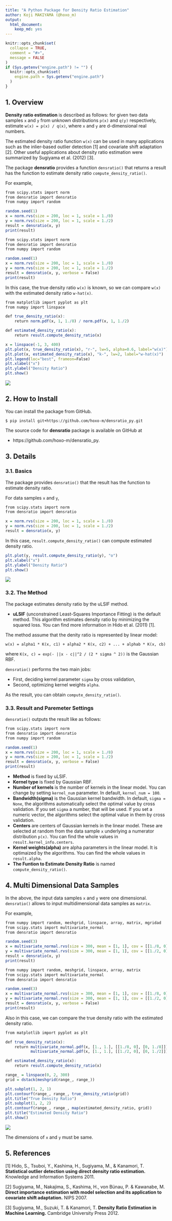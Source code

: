 ```yaml
---
title: "A Python Package for Density Ratio Estimation"
author: Koji MAKIYAMA (@hoxo_m)
output: 
  html_document:
    keep_md: yes
---
```


```r
knitr::opts_chunk$set(
  collapse = TRUE,
  comment = "#>",
  message = FALSE
)
if (Sys.getenv("engine.path") != "") {
  knitr::opts_chunk$set(
    engine.path = Sys.getenv("engine.path")
  )
}
```

## 1. Overview

**Density ratio estimation** is described as follows: for given two data samples `x` and `y` from unknown distributions `p(x)` and `q(y)` respectively, estimate `w(x) = p(x) / q(x)`, where `x` and `y` are d-dimensional real numbers.

The estimated density ratio function `w(x)` can be used in many applications such as the inlier-based outlier detection [1] and covariate shift adaptation [2].
Other useful applications about density ratio estimation were summarized by Sugiyama et al. (2012) [3].

The package **densratio** provides a function `densratio()` that returns a result has the function to estimate density ratio `compute_density_ratio()`.

For example, 

```r
from scipy.stats import norm
from densratio import densratio
from numpy import random

random.seed(1)
x = norm.rvs(size = 200, loc = 1, scale = 1./8)
y = norm.rvs(size = 200, loc = 1, scale = 1./2)
result = densratio(x, y)
print(result)
```

```r
from scipy.stats import norm
from densratio import densratio
from numpy import random

random.seed(1)
x = norm.rvs(size = 200, loc = 1, scale = 1./8)
y = norm.rvs(size = 200, loc = 1, scale = 1./2)
result = densratio(x, y, verbose = False)
print(result)
```

In this case, the true density ratio `w(x)` is known, so we can compare `w(x)` with the estimated density ratio `w-hat(x)`.

```r
from matplotlib import pyplot as plt
from numpy import linspace

def true_density_ratio(x):
    return norm.pdf(x, 1, 1./8) / norm.pdf(x, 1, 1./2)

def estimated_density_ratio(x):
    return result.compute_density_ratio(x)

x = linspace(-1, 3, 400)
plt.plot(x, true_density_ratio(x), "r-", lw=5, alpha=0.6, label="w(x)")
plt.plot(x, estimated_density_ratio(x), "k-", lw=2, label="w-hat(x)")
plt.legend(loc="best", frameon=False)
plt.xlabel("x")
plt.ylabel("Density Ratio")
plt.show()
```

![](README_files/compare-true-estimate-1.png)

## 2. How to Install

You can install the package from GitHub.

```:sh
$ pip install git+https://github.com/hoxo-m/densratio_py.git
```

The source code for **densratio** package is available on GitHub at

- https://github.com/hoxo-m/densratio_py.

## 3. Details

### 3.1. Basics

The package provides `densratio()` that the result has the function to estimate density ratio.

For data samples `x` and `y`,

```r
from scipy.stats import norm
from densratio import densratio

x = norm.rvs(size = 200, loc = 1, scale = 1./8)
y = norm.rvs(size = 200, loc = 1, scale = 1./2)
result = densratio(x, y)
```

In this case, `result.compute_density_ratio()` can compute estimated density ratio.  

```r
plt.plot(y, result.compute_density_ratio(y), "o")
plt.xlabel("x")
plt.ylabel("Density Ratio")
plt.show()
```

![](README_files/plot-estimated-density-ratio-1.png)

### 3.2. The Method

The package estimates density ratio by the uLSIF method.

- **uLSIF** (unconstrained Least-Squares Importance Fitting) is the default method.
This algorithm estimates density ratio by minimizing the squared loss.
You can find more information in Hido et al. (2011) [1].

The method assume that the denity ratio is represented by linear model: 

`w(x) = alpha1 * K(x, c1) + alpha2 * K(x, c2) + ... + alphab * K(x, cb)`

where `K(x, c) = exp(- ||x - c||^2 / (2 * sigma ^ 2))` is the Gaussian RBF.

`densratio()` performs the two main jobs:

- First, deciding kernel parameter `sigma` by cross validation,
- Second, optimizing kernel weights `alpha`.

As the result, you can obtain `compute_density_ratio()`.

### 3.3. Result and Paremeter Settings

`densratio()` outputs the result like as follows:

```r
from scipy.stats import norm
from densratio import densratio
from numpy import random

random.seed(1)
x = norm.rvs(size = 200, loc = 1, scale = 1./8)
y = norm.rvs(size = 200, loc = 1, scale = 1./2)
result = densratio(x, y, verbose = False)
print(result)
```

- **Method** is fixed by uLSIF.
- **Kernel type** is fixed by Gaussian RBF.
- **Number of kernels** is the number of kernels in the linear model. You can change by setting `kernel_num` parameter. In default, `kernel_num = 100`.
- **Bandwidth(sigma)** is the Gaussian kernel bandwidth. In default, `sigma = None`, the algorithms automatically select the optimal value by cross validation. If you set `sigma` a number, that will be used. If you set a numeric vector, the algorithms select the optimal value in them by cross validation.
- **Centers** are centers of Gaussian kernels in the linear model. These are selected at random from the data sample `x` underlying a numerator distribution `p(x)`. You can find the whole values in `result.kernel_info.centers`. 
- **Kernel weights(alpha)** are alpha parameters in the linear model. It is optimaized by the algorithms. You can find the whole values in `result.alpha`. 
- **The Funtion to Estimate Density Ratio** is named `compute_density_ratio()`.

## 4. Multi Dimensional Data Samples

In the above, the input data samples `x` and `y` were one dimensional.
`densratio()` allows to input multidimensional data samples as `matrix`.

For example,

```r
from numpy import random, meshgrid, linspace, array, matrix, mgridad
from scipy.stats import multivariate_normal
from densratio import densratio

random.seed(3)
x = multivariate_normal.rvs(size = 300, mean = [1, 1], cov = [[1./8, 0], [0, 1./8]])
y = multivariate_normal.rvs(size = 300, mean = [1, 1], cov = [[1./2, 0], [0, 1./2]])
result = densratio(x, y)
print(result)
```

```r
from numpy import random, meshgrid, linspace, array, matrix
from scipy.stats import multivariate_normal
from densratio import densratio

random.seed(3)
x = multivariate_normal.rvs(size = 300, mean = [1, 1], cov = [[1./8, 0], [0, 1./8]])
y = multivariate_normal.rvs(size = 300, mean = [1, 1], cov = [[1./2, 0], [0, 1./2]])
result = densratio(x, y, verbose = False)
print(result)
```

Also in this case, we can compare the true density ratio with the estimated density ratio.

```r
from matplotlib import pyplot as plt

def true_density_ratio(x):
    return multivariate_normal.pdf(x, [1., 1.], [[1./8, 0], [0, 1./8]]) / \
           multivariate_normal.pdf(x, [1., 1.], [[1./2, 0], [0, 1./2]])

def estimated_density_ratio(x):
    return result.compute_density_ratio(x)

range_ = linspace(0, 2, 300)
grid = dstack(meshgrid(range_, range_))

plt.subplot(1, 2, 1)
plt.contourf(range_, range_, true_density_ratio(grid))
plt.title("True Density Ratio")
plt.subplot(1, 2, 2)
plt.contourf(range_, range_, map(estimated_density_ratio, grid))
plt.title("Estimated Density Ratio")
plt.show()
```

![](README_files/compare-2d-1.png)

The dimensions of `x` and `y` must be same.

## 5. References

[1] Hido, S., Tsuboi, Y., Kashima, H., Sugiyama, M., & Kanamori, T. 
**Statistical outlier detection using direct density ratio estimation.**
Knowledge and Information Systems 2011. 

[2] Sugiyama, M., Nakajima, S., Kashima, H., von Bünau, P. & Kawanabe, M. 
**Direct importance estimation with model selection and its application to covariate shift adaptation.** NIPS 2007.

[3] Sugiyama, M., Suzuki, T. & Kanamori, T. 
**Density Ratio Estimation in Machine Learning.**
Cambridge University Press 2012.
